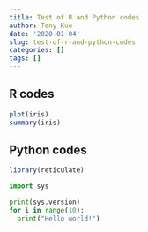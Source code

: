 ```yaml
---
title: Test of R and Python codes
author: Tony Kuo
date: '2020-01-04'
slug: test-of-r-and-python-codes
categories: []
tags: []
---
```


## R codes

```r
plot(iris)
summary(iris)
```

## Python codes

```r
library(reticulate)
```

```python
import sys

print(sys.version)
for i in range(10):
  print("Hello world!")
```